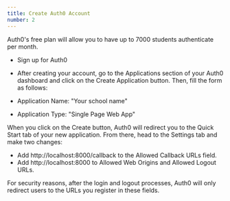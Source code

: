 ```yaml
---
title: Create Auth0 Account
number: 2
---
```


Auth0's free plan will allow you to have up to 7000 students authenticate per month.

- Sign up for Auth0
- After creating your account, go to the Applications section of your Auth0 dashboard and click on the Create Application button.
  Then, fill the form as follows:

- Application Name: "Your school name"
- Application Type: "Single Page Web App"

When you click on the Create button, Auth0 will redirect you to the Quick Start tab of your new application. From there, head to the Settings tab and make two changes:

- Add http://localhost:8000/callback to the Allowed Callback URLs field.
- Add http://localhost:8000 to Allowed Web Origins and Allowed Logout URLs.

For security reasons, after the login and logout processes,
Auth0 will only redirect users to the URLs you register in these fields.
